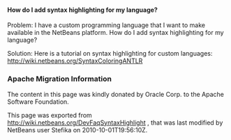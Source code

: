 <!--

    Licensed to the Apache Software Foundation (ASF) under one
    or more contributor license agreements.  See the NOTICE file
    distributed with this work for additional information
    regarding copyright ownership.  The ASF licenses this file
    to you under the Apache License, Version 2.0 (the
    "License"); you may not use this file except in compliance
    with the License.  You may obtain a copy of the License at

      http://www.apache.org/licenses/LICENSE-2.0

    Unless required by applicable law or agreed to in writing,
    software distributed under the License is distributed on an
    "AS IS" BASIS, WITHOUT WARRANTIES OR CONDITIONS OF ANY
    KIND, either express or implied.  See the License for the
    specific language governing permissions and limitations
    under the License.

-->
====How do I add syntax highlighting for my language?====
Problem: I have a custom programming language that I want to make available in the NetBeans platform. How do I add syntax highlighting for my language?

Solution: Here is a tutorial on syntax highlighting for custom languages: http://wiki.netbeans.org/SyntaxColoringANTLR

===Apache Migration Information===

The content in this page was kindly donated by Oracle Corp. to the
Apache Software Foundation.

This page was exported from http://wiki.netbeans.org/DevFaqSyntaxHighlight , 
that was last modified by NetBeans user Stefika 
on 2010-10-01T19:56:10Z.

